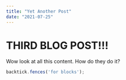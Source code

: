 ```yaml
---
title: "Yet Another Post"
date: "2021-07-25"
---
```


# THIRD BLOG POST!!!

Wow look at all this content. How do they do it?

```javascript
backtick.fences('for blocks');
```